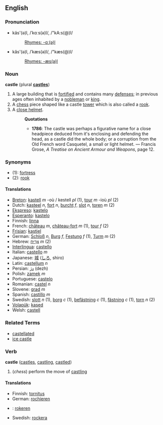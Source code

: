 ==English==
===Pronunciation===
*käs'(ə)l, /ˈkɑːs(ə)l/, /"kA:s(@)l/
*:[[Rhymes:English:-ɑː(ə)l|Rhymes: -ɑː(ə)l]]
*kăs'(ə)l, /ˈkæs(ə)l/, /"kæs(@)l/
*:[[Rhymes:English:-æs(ə)l|Rhymes: -æs(ə)l]]

===  Noun ===
'''castle''' (plural '''[[castles]]''')

#A large building that is [[fortified]] and contains many [[defense]]s; in previous ages often inhabited by a [[nobleman]] or [[king]].
#A [[chess]] piece shaped like a castle [[tower]] which is also called a [[rook]].
#A [[close helmet]].
#:'''Quotations'''
#:*'''1786''':  The castle was perhaps a figurative name for a close headpiece deduced from it's enclosing and defending the head, as a castle did the whole body; or a corruption from the Old French word Casquetel, a small or light helmet. &mdash; Francis Grose, ''A Treatise on Ancient Armour and Weapons'', page 12.

=== Synonyms ===
*(1): [[fortress]]
*(2): [[rook]]

==== Translations ====
*[[Breton]]: [[kastell]] ''m'' -où / kestell ''pl'' (1), [[tour]] ''m'' -ioù ''pl'' (2)
*Dutch: [[kasteel]] ''n'', [[fort]] ''n'', [[burcht]] ''f'', [[slot]] ''n'', [[toren]] ''m'' (2)
*[[Ekspreso]]: [[kastelo]]
*[[Esperanto]]: [[kastelo]]
*Finnish: [[linna]]
*French: [[château]] ''m'', [[château-fort]] ''m'' (1), [[tour]] ''f'' (2)
*[[Frisian]]: [[kastiel]]
*German: [[Schloß]] ''n'', [[Burg]] ''f'', [[Festung]] ''f'' (1), [[Turm]] ''m'' (2)
*Hebrew: [[צריח|צְרִיחַ]] ''m'' (2)
*[[Interlingua]]: [[castello]] 
*Italian: [[castello]] ''m''
*Japanese: [[城]] ([[しろ]], shiro)
*Latin: [[castellum]] ''n''
*Persian: [[دژ]] (dezh)
*Polish: [[zamek]] ''m''
*Portuguese: [[castelo]] 
*Romanian: [[castel]] ''n''
*Slovene: [[grad]] ''m''
*Spanish: [[castillo]] ''m''
*Swedish: [[slott]] ''n'' (1), [[borg]] ''c'' (1), [[befästning]] ''c'' (1), [[fästning]] ''c'' (1), [[torn]] ''n'' (2)
*[[Volapük]]: [[kased]]
*Welsh: [[castell]]

===Related Terms===
*[[castellated]]
*[[ice castle]]

=== Verb ===
'''castle''' ([[castles]], [[castling]], [[castled]])

#(''chess'') perform the move of [[castling]]

====Translations====
*Finnish: [[tornitus]]
*German: [[rochieren]]
*{{nl}}: [[rokeren]]
*Swedish: [[rockera]]
